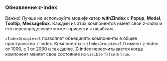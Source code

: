 
### Обновление z-index

<Disclaimer>
    <p>
    Важно! Лучше не используйте модификатор <b>withZIndex</b> с <b>Popup</b>, <b>Modal</b>, <b>Tooltip</b>, <b>MessageBox</b>.
    Каждый из этих компонентов имеет свой <i>z-index</i> и его переопределение может привести к ошибкам.
    </p>
</Disclaimer>

`zIndexGroupLevel` позволяет объединять компоненты в общее пространство z-index. Компоненты с `zIndexGroupLevel` 0 имеют z-index от 1000, с 1 от 2000 и так далее.
Z-index пересчитывается когда компонент меняет свое состояние из `visible` `false` в `true`.

<Example
    component={WithZIndexDefault}
    source={withZIndexDefaultSource}
    height={80}
/>

